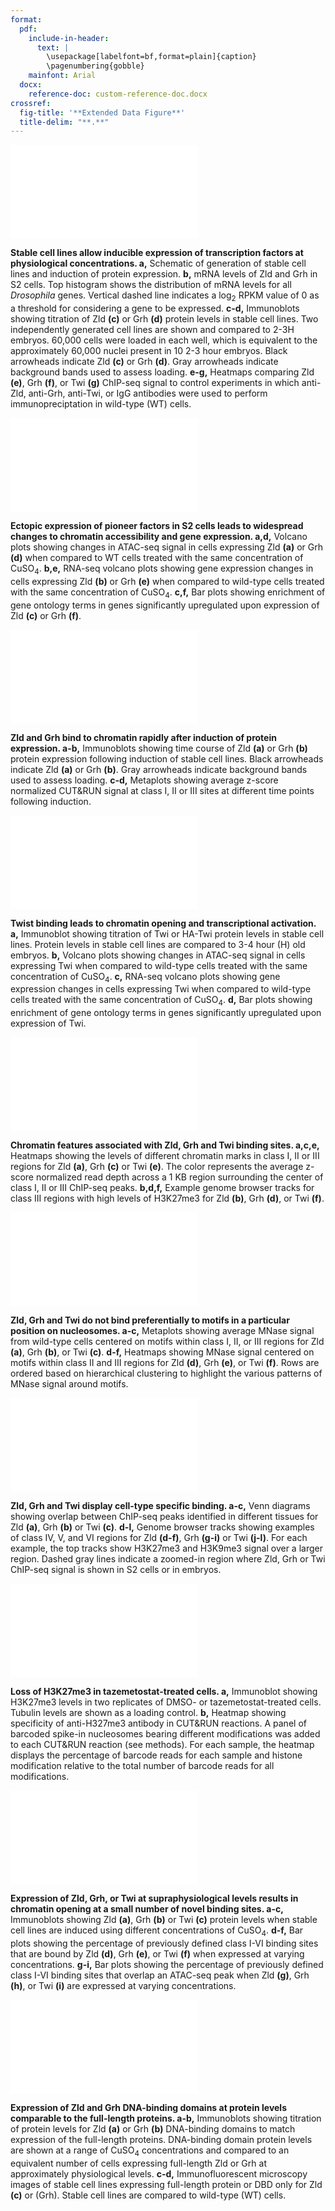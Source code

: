 ```yaml
---
format: 
  pdf:
    include-in-header:
      text: |
        \usepackage[labelfont=bf,format=plain]{caption}
        \pagenumbering{gobble}
    mainfont: Arial
  docx:
    reference-doc: custom-reference-doc.docx
crossref:
  fig-title: '**Extended Data Figure**'
  title-delim: "**.**"
---
```


::: {#fig-1}
![](figures/extended_data_fig1.pdf)

**Stable cell lines allow inducible expression of transcription factors at physiological concentrations. a,** Schematic of generation of stable cell lines and induction of protein expression.
**b,** mRNA levels of Zld and Grh in S2 cells.
Top histogram shows the distribution of mRNA levels for all *Drosophila* genes.
Vertical dashed line indicates a log~2~ RPKM value of 0 as a threshold for considering a gene to be expressed.
**c-d,** Immunoblots showing titration of Zld **(c)** or Grh **(d)** protein levels in stable cell lines.
Two independently generated cell lines are shown and compared to 2-3H embryos.
60,000 cells were loaded in each well, which is equivalent to the approximately 60,000 nuclei present in 10 2-3 hour embryos.
Black arrowheads indicate Zld **(c)** or Grh **(d)**.
Gray arrowheads indicate background bands used to assess loading.
**e-g,** Heatmaps comparing Zld **(e)**, Grh **(f)**, or Twi **(g)** ChIP-seq signal to control experiments in which anti-Zld, anti-Grh, anti-Twi, or IgG antibodies were used to perform immunopreciptation in wild-type (WT) cells.
:::

::: {#fig-2}
![](figures/extended_data_fig2.pdf)

**Ectopic expression of pioneer factors in S2 cells leads to widespread changes to chromatin accessibility and gene expression. a,d,** Volcano plots showing changes in ATAC-seq signal in cells expressing Zld **(a)** or Grh **(d)** when compared to WT cells treated with the same concentration of CuSO~4~.
**b,e,** RNA-seq volcano plots showing gene expression changes in cells expressing Zld **(b)** or Grh **(e)** when compared to wild-type cells treated with the same concentration of CuSO~4~.
**c,f,** Bar plots showing enrichment of gene ontology terms in genes significantly upregulated upon expression of Zld **(c)** or Grh **(f)**.
:::

::: {#fig-3}
![](figures/extended_data_fig3.pdf)

**Zld and Grh bind to chromatin rapidly after induction of protein expression. a-b,** Immunoblots showing time course of Zld **(a)** or Grh **(b)** protein expression following induction of stable cell lines.
Black arrowheads indicate Zld **(a)** or Grh **(b)**.
Gray arrowheads indicate background bands used to assess loading.
**c-d,** Metaplots showing average z-score normalized CUT&RUN signal at class I, II or III sites at different time points following induction.
:::

::: {#fig-4}
![](figures/extended_data_fig4.pdf)

**Twist binding leads to chromatin opening and transcriptional activation. a,** Immunoblot showing titration of Twi or HA-Twi protein levels in stable cell lines.
Protein levels in stable cell lines are compared to 3-4 hour (H) old embryos.
**b,** Volcano plots showing changes in ATAC-seq signal in cells expressing Twi when compared to wild-type cells treated with the same concentration of CuSO~4~.
**c,** RNA-seq volcano plots showing gene expression changes in cells expressing Twi when compared to wild-type cells treated with the same concentration of CuSO~4~.
**d,** Bar plots showing enrichment of gene ontology terms in genes significantly upregulated upon expression of Twi.
:::

::: {#fig-5}
![](figures/extended_data_fig5.pdf)

**Chromatin features associated with Zld, Grh and Twi binding sites. a,c,e,** Heatmaps showing the levels of different chromatin marks in class I, II or III regions for Zld **(a)**, Grh **(c)** or Twi **(e)**.
The color represents the average z-score normalized read depth across a 1 KB region surrounding the center of class I, II or III ChIP-seq peaks.
**b,d,f,** Example genome browser tracks for class III regions with high levels of H3K27me3 for Zld **(b)**, Grh **(d)**, or Twi **(f)**.
:::

::: {#fig-6}
![](figures/extended_data_fig6.pdf)

**Zld, Grh and Twi do not bind preferentially to motifs in a particular position on nucleosomes. a-c,** Metaplots showing average MNase signal from wild-type cells centered on motifs within class I, II, or III regions for Zld **(a)**, Grh **(b)**, or Twi **(c)**.
**d-f,** Heatmaps showing MNase signal centered on motifs within class II and III regions for Zld **(d)**, Grh **(e)**, or Twi **(f)**.
Rows are ordered based on hierarchical clustering to highlight the various patterns of MNase signal around motifs.
:::

::: {#fig-7}
![](figures/extended_data_fig7.pdf)

**Zld, Grh and Twi display cell-type specific binding. a-c,** Venn diagrams showing overlap between ChIP-seq peaks identified in different tissues for Zld **(a)**, Grh **(b)** or Twi **(c)**.
**d-l,** Genome browser tracks showing examples of class IV, V, and VI regions for Zld **(d-f)**, Grh **(g-i)** or Twi **(j-l)**.
For each example, the top tracks show H3K27me3 and H3K9me3 signal over a larger region.
Dashed gray lines indicate a zoomed-in region where Zld, Grh or Twi ChIP-seq signal is shown in S2 cells or in embryos.
:::

::: {#fig-8}
![](figures/extended_data_fig8.pdf)

**Loss of H3K27me3 in tazemetostat-treated cells. a,** Immunoblot showing H3K27me3 levels in two replicates of DMSO- or tazemetostat-treated cells.
Tubulin levels are shown as a loading control.
**b,** Heatmap showing specificity of anti-H327me3 antibody in CUT&RUN reactions.
A panel of barcoded spike-in nucleosomes bearing different modifications was added to each CUT&RUN reaction (see methods).
For each sample, the heatmap displays the percentage of barcode reads for each sample and histone modification relative to the total number of barcode reads for all modifications.
:::

::: {#fig-9}
![](figures/extended_data_fig9.pdf)

**Expression of Zld, Grh, or Twi at supraphysiological levels results in chromatin opening at a small number of novel binding sites. a-c,** Immunoblots showing Zld **(a)**, Grh **(b)** or Twi **(c)** protein levels when stable cell lines are induced using different concentrations of CuSO~4~.
**d-f,** Bar plots showing the percentage of previously defined class I-VI binding sites that are bound by Zld **(d)**, Grh **(e)**, or Twi **(f)** when expressed at varying concentrations.
**g-i,** Bar plots showing the percentage of previously defined class I-VI binding sites that overlap an ATAC-seq peak when Zld **(g)**, Grh **(h)**, or Twi **(i)** are expressed at varying concentrations.
:::

::: {#fig-10}
![](figures/extended_data_fig10.pdf)

**Expression of Zld and Grh DNA-binding domains at protein levels comparable to the full-length proteins. a-b,** Immunoblots showing titration of protein levels for Zld **(a)** or Grh **(b)** DNA-binding domains to match expression of the full-length proteins.
DNA-binding domain protein levels are shown at a range of CuSO~4~ concentrations and compared to an equivalent number of cells expressing full-length Zld or Grh at approximately physiological levels.
**c-d,** Immunofluorescent microscopy images of stable cell lines expressing full-length protein or DBD only for Zld **(c)** or (Grh).
Stable cell lines are compared to wild-type (WT) cells.
:::
